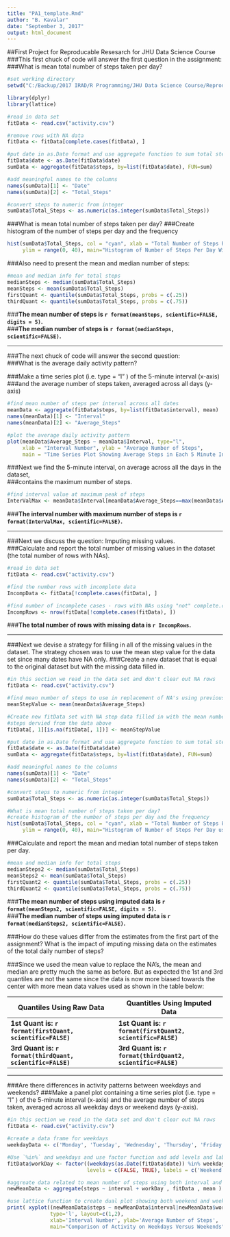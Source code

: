 ---
title: "PA1_template.Rmd"
author: "B. Kavalar"
date: "September 3, 2017"
output: html_document
---
##First Project for Reproducable Resesarch for JHU Data Science Course  
###This first chuck of code will answer the first question in the assignment:  
###What is mean total number of steps taken per day?

```{r}
#set working directory
setwd("C:/Backup/2017 IRAD/R Programming/JHU Data Science Course/Reproducible Research/Week 2/Project 1")

library(dplyr)
library(lattice)

#read in data set
fitData <- read.csv("activity.csv")

#remove rows with NA data
fitData <- fitData[complete.cases(fitData), ]

#put date in as.Date format and use aggregate function to sum total steps per day
fitData$date <- as.Date(fitData$date)
sumData <- aggregate(fitData$steps, by=list(fitData$date), FUN=sum)

#add meaningful names to the columns
names(sumData)[1] <- "Date"
names(sumData)[2] <- "Total_Steps"

#convert steps to numeric from integer
sumData$Total_Steps <- as.numeric(as.integer(sumData$Total_Steps))
```

###What is mean total number of steps taken per day?
###Create histogram of the number of steps per day and the frequency 

```{r}
hist(sumData$Total_Steps, col = "cyan", xlab = "Total Number of Steps Per Day Over the Range", 
	 ylim = range(0, 40), main="Histogram of Number of Steps Per Day With No NA Data")

```

###Also need to present the mean and median number of steps:
```{r}
#mean and median info for total steps
medianSteps <- median(sumData$Total_Steps)
meanSteps <- mean(sumData$Total_Steps)
firstQuant <- quantile(sumData$Total_Steps, probs = c(.25))
thirdQuant <- quantile(sumData$Total_Steps, probs = c(.75))

```
###**The mean number of steps is `r format(meanSteps, scientific=FALSE, digits = 5)`.**  
###**The median number of steps is `r format(medianSteps, scientific=FALSE)`.**

***

###The next chuck of code will answer the second question:  
###What is the average daily activity pattern?

###Make a time series plot (i.e.  type = "l" ) of the 5-minute interval (x-axis)  
###and the average number of steps taken, averaged across all days (y-axis)

```{r}
#find mean number of steps per interval across all dates
meanData <- aggregate(fitData$steps, by=list(fitData$interval), mean)
names(meanData)[1] <- "Interval"
names(meanData)[2] <- "Average_Steps"

#plot the average daily activity pattern
plot(meanData$Average_Steps ~ meanData$Interval, type="l",
	 xlab = "Interval Number", ylab = "Average Number of Steps",
	 main = "Time Series Plot Showing Average Steps in Each 5 Minute Interval")

```

###Next we find the 5-minute interval, on average across all the days in the dataset,  
###contains the maximum number of steps.

```{r}
#find interval value at maximum peak of steps
InterValMax <- meanData$Interval[meanData$Average_Steps==max(meanData$Average_Steps)]

```

###**The interval number with maximum number of steps is `r format(InterValMax, scientific=FALSE)`.**

***

###Next we discuss the question:  Imputing missing values.  
###Calculate and report the total number of missing values in the dataset (the total number of rows with  NAs).

```{r}
#read in data set
fitData <- read.csv("activity.csv")

#find the number rows with incomplete data
IncompData <- fitData[!complete.cases(fitData), ]

#find number of incomplete cases - rows with NAs using "not" complete.cases
IncompRows <- nrow(fitData[!complete.cases(fitData), ])

```
###**The total number of rows with missing data is `r IncompRows`.**

***

###Next we devise a strategy for filling in all of the missing values in the dataset. The strategy chosen was to use the mean step value for the data set since many dates have NA only.
###Create a new dataset that is equal to the original dataset but with the missing data filled in.

```{r}
#in this section we read in the data set and don't clear out NA rows
fitData <- read.csv("activity.csv")

#find mean number of steps to use in replacement of NA's using previous calculations
meanStepValue <- mean(meanData$Average_Steps)

#Create new fitData set with NA step data filled in with the mean number of
#steps dervied from the data above
fitData[, 1][is.na(fitData[, 1])] <- meanStepValue

#put date in as.Date format and use aggregate function to sum total steps per day
fitData$date <- as.Date(fitData$date)
sumData <- aggregate(fitData$steps, by=list(fitData$date), FUN=sum)

#add meaningful names to the columns
names(sumData)[1] <- "Date"
names(sumData)[2] <- "Total_Steps"

#convert steps to numeric from integer
sumData$Total_Steps <- as.numeric(as.integer(sumData$Total_Steps))

#What is mean total number of steps taken per day?
#create histogram of the number of steps per day and the frequency 
hist(sumData$Total_Steps, col = "cyan", xlab = "Total Number of Steps Per Day Over the Range", 
	 ylim = range(0, 40), main="Histogram of Number of Steps Per Day using Mean Data for NA's")

```

###Calculate and report the mean and median total number of steps taken per day. 

```{r}
#mean and median info for total steps
medianSteps2 <- median(sumData$Total_Steps)
meanSteps2 <- mean(sumData$Total_Steps)
firstQuant2 <- quantile(sumData$Total_Steps, probs = c(.25))
thirdQuant2 <- quantile(sumData$Total_Steps, probs = c(.75))

```
###**The mean number of steps using imputed data is `r format(meanSteps2, scientific=FALSE, digits = 5)`.**  
###**The median number of steps using imputed data is `r format(medianSteps2, scientific=FALSE)`.**

###How do these values differ from the estimates from the first part of the assignment? What is the impact of imputing missing data on the estimates of the total daily number of steps?  

###Since we used the mean value to replace the NA's, the mean and median are pretty much the same as before.  But as expected the 1st and 3rd quantiles are not the same since the data is now more biased towards the center with more mean data values used as shown in the table below:

Quantiles Using Raw Data | Quantitles Using Imputed Data
------------- | -------------
**1st Quant is: `r format(firstQuant, scientific=FALSE)`** | **1st Quant is: `r format(firstQuant2, scientific=FALSE)`** 
**3rd Quant is: `r format(thirdQuant, scientific=FALSE)`** | **3rd Quant is: `r format(thirdQuant2, scientific=FALSE)`**
  
***

###Are there differences in activity patterns between weekdays and weekends?
###Make a panel plot containing a time series plot (i.e.  type = "l" ) of the 5-minute interval (x-axis) and the average number of steps taken, averaged across all weekday days or weekend days (y-axis). 

```{r}
#in this section we read in the data set and don't clear out NA rows
fitData <- read.csv("activity.csv")

#create a data frame for weekdays
weekdayData <- c('Monday', 'Tuesday', 'Wednesday', 'Thursday', 'Friday')

#Use `%in%` and weekdays and use factor function and add levels and labels
fitData$workDay <- factor((weekdays(as.Date(fitData$date)) %in% weekdayData), 
						  levels = c(FALSE, TRUE), labels = c('Weekend', 'Weekday'))

#aggreate data related to mean number of steps using both interval and workday
newMeanData <- aggregate(steps ~ interval + workDay , fitData , mean )

#use lattice function to create dual plot showing both weekend and weekday values
print( xyplot((newMeanData$steps ~ newMeanData$interval|newMeanData$workDay),
			  type='l', layout=c(1,2),
			  xlab='Interval Number', ylab='Average Number of Steps',
			  main="Comparison of Activity on Weekdays Versus Weekends"))
```




